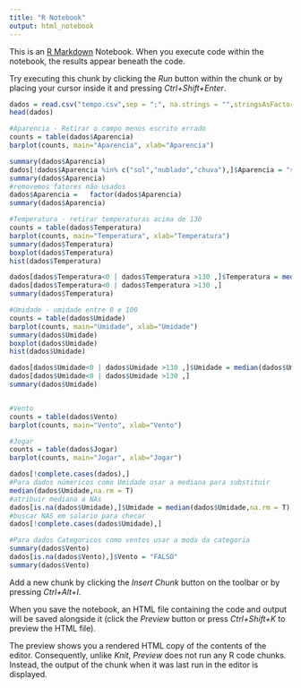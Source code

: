 ```yaml
---
title: "R Notebook"
output: html_notebook
---
```


This is an [R Markdown](http://rmarkdown.rstudio.com) Notebook. When you execute code within the notebook, the results appear beneath the code. 

Try executing this chunk by clicking the *Run* button within the chunk or by placing your cursor inside it and pressing *Ctrl+Shift+Enter*. 

```r
dados = read.csv("tempo.csv",sep = ";", na.strings = "",stringsAsFactors = T)
head(dados)
```
```r
#Aparencia - Retirar o campo menos escrito errado
counts = table(dados$Aparencia)
barplot(counts, main="Aparencia", xlab="Aparencia")

summary(dados$Aparencia)
dados[!dados$Aparencia %in% c("sol","nublado","chuva"),]$Aparencia = "sol"
summary(dados$Aparencia)
#removemos fatores não usados
dados$Aparencia =   factor(dados$Aparencia)
summary(dados$Aparencia)

#Temperatura - retirar temperaturas acima de 130
counts = table(dados$Temperatura)
barplot(counts, main="Temperatura", xlab="Temperatura")
summary(dados$Temperatura)
boxplot(dados$Temperatura)
hist(dados$Temperatura)

dados[dados$Temperatura<0 | dados$Temperatura >130 ,]$Temperatura = median(dados$Temperatura) 
dados[dados$Temperatura<0 | dados$Temperatura >130 ,]
summary(dados$Temperatura)

#Umidade - umidade entre 0 e 100
counts = table(dados$Umidade)
barplot(counts, main="Umidade", xlab="Umidade")
summary(dados$Umidade)
boxplot(dados$Umidade)
hist(dados$Umidade)

dados[dados$Umidade<0 | dados$Umidade >130 ,]$Umidade = median(dados$Umidade) 
dados[dados$Umidade<0 | dados$Umidade >130 ,]
summary(dados$Umidade)


#Vento 
counts = table(dados$Vento)
barplot(counts, main="Vento", xlab="Vento")

#Jogar 
counts = table(dados$Jogar)
barplot(counts, main="Jogar", xlab="Jogar")

```
```r
dados[!complete.cases(dados),]
#Para dados númericos como Umidade usar a mediana para substituir
median(dados$Umidade,na.rm = T)
#atribuir mediana a NAs
dados[is.na(dados$Umidade),]$Umidade = median(dados$Umidade,na.rm = T)
#buscar NAS em salario para checar
dados[!complete.cases(dados$Umidade),]

#Para dados Categoricos como ventos usar a moda da categoria
summary(dados$Vento)
dados[is.na(dados$Vento),]$Vento = "FALSO" 
summary(dados$Vento)

```
Add a new chunk by clicking the *Insert Chunk* button on the toolbar or by pressing *Ctrl+Alt+I*.

When you save the notebook, an HTML file containing the code and output will be saved alongside it (click the *Preview* button or press *Ctrl+Shift+K* to preview the HTML file).

The preview shows you a rendered HTML copy of the contents of the editor. Consequently, unlike *Knit*, *Preview* does not run any R code chunks. Instead, the output of the chunk when it was last run in the editor is displayed.
